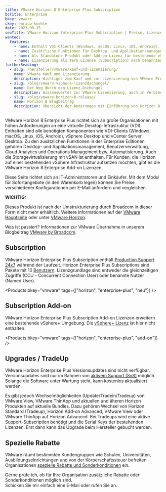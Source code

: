 ```yaml
---
title: VMware Horizon 8 Enterprise Plus Subscription
bcTitle: Enterprise
bkey: vmware
ckey: enrico-koehle
date: 2023-09-15
seoTitle: VMware Horizon Enterprise Plus Subscription | Preise, Lizenzen, Informationen
wanted:
  features:
    - name: Enthält VDI-Clients (Windows, macOS, Linux, iOS, Android), vSphere Desktop und vCenter Server Desktop
    - name: Zusätzliche Funktionen für Desktop- und Applikationsmanagement, Benutzerverwaltung, Cloud Analytics und Operations Management bzw. Automatisierung
    - name: Als Standalone Produkt oder Add-on Lizenz für bestehende vSphere Umgebungen
    - name: Lizenzierung als Term License (Subscription) nach benannten Benutzern oder gleichzeitigen Zugriffen
furtherReading:
  - slug: /hersteller/vmware/kauf-und-lizenzierung/
    name: VMware Kauf und Lizenzierung
    description: Wichtiges zum Kauf und zur Lizenzierung von VMware Produkten in der Form eines Nachschlagewerks.
  - slug: /blog/vmware-vsphere-lizenzdschungel/
    name: Der Weg durch den Lizenz-Dschungel
    description: Wissenswertes zur VMware Lizenzierung, auch in Verbindung mit Microsoft Windows Servern.
  - slug: /blog/vmware-horizon-8-release/
    name: Horizon 8 Blogbeitrag
    description: Übersicht der Änderungen mit Einführung von Horizon 8.
---
```




<Intro>

VMware Horizon 8 Enterprise Plus richtet sich an große Organisationen mit hohen Anforderungen an eine virtuelle Desktop-Infrastruktur (VDI). Enthalten sind alle benötigten Komponenten wie VDI-Clients (Windows, macOS, Linux, iOS, Android), vSphere Desktop und vCenter Server Desktop.
Zu den zusätzlichen Funktionen in der Enterprise Editionen gehören Desktop- und Applikationsmanagement, Benutzerverwaltung, Cloud Analytics und Operations Management bzw. Automatisierung. Auch die Storagevirtualisierung mit vSAN ist enthalten.
Für Kunden, die Horizon auf einer bestehenden vSphere Infrastruktur aufsetzen möchten, gibt es die VMware Horizon 8 Enterprise Add-on Lizenzen.

Diese Seite richtet sich an IT-Administratoren und Einkäufer. Mit dem Modul für Sofortangebote (in den Warenkorb legen) können Sie Preise verschiedener Konfigurationen per E-Mail anfordern und vergleichen.


</Intro>

<TOC />


<Info type="strong">

**WICHTIG:** <br />

Dieses Produkt ist nach der Umstrukturierung durch Broadcom in dieser Form nicht mehr erhältlich. Weitere Informationen auf der [VMware Hauptseite](/hersteller/vmware/) oder unter [VMware Horizon](/hersteller/vmware/horizon/).

Was ist passiert? Informationen zur VMware Übernahme in unserem Blogbeitrag [VMware by Broadcom](/blog/vmware-by-broadcom/).


</Info>


## Subscription

VMware Horizon Enterprise Plus Subscription enthält [Production Support 24x7](/hersteller/vmware/kauf-und-lizenzierung/#support-and-subscription-services-sns) während der Laufzeit.
Horizon Enterprise Plus Subscriptions sind Pakete mit 10 [Benutzern](/hersteller/vmware/kauf-und-lizenzierung/#lizenzierung-nach-benutzern). Lizenzgrundlage sind entweder die gleichzeitigen Zugriffe (CCU - Concurrent Connection User) oder benannte Nutzer (Named User).


<Products bkey="vmware" tags={["horizon", "enterprise-plus", "neu"]} />


## Subscription Add-on

VMware Horizon Enterprise Plus Subscription Add-on Lizenzen erweitern eine bestehende vSphere+ Umgebung. Die [vSphere+ Lizenz](/hersteller/vmware/vsphere/plus/) ist hier nicht enthalten.

<Products bkey="vmware" tags={["horizon", "enterprise-plus", "add-on"]} />



## Upgrades / TradeUp

VMware Horizon Enterprise Plus Versionsupdates sind nicht verfügbar. Versionsupdates sind nur im Rahmen von [aktivem Support (SnS)](/hersteller/vmware/kauf-und-lizenzierung/#support-and-subscription-services-sns) möglich. Solange die Software unter Wartung steht, kann kostenlos aktualisiert werden.

Es gibt jedoch Wechselmöglichkeiten (Update/Tradein/Tradeup) von VMware View, VMware ThinApp und aktuellen und älteren Horizon Produkten auf aktuelle Bundles. Dazu gehören Wechsel von Horizon Standard (Tradeup), Horizon Add-on Advanced, VMware View oder VMware ThinApp auf Horizon Advanced.
Bei Tradeups wird eine aktive Support-Subscription benötigt und die Serial Keys der bestehenden Lizenzen. Erst dann kann das Upgrade beim Hersteller gebucht werden.


## Spezielle Rabatte

VMware räumt bestimmten Kundengruppen wie Schulen, Universitäten, Ausbildungseinrichtungen und von der Körperschaftssteuer befreiten Organisationen [spezielle Rabatte und Sonderkonditionen](/hersteller/vmware/kauf-und-lizenzierung/#sonderkonditionen) ein.


<GetInTouch theme="light">

Gerne prüfe ich, ob für Ihre Organisation zusätzliche Rabatte oder Sonderkonditionen möglich sind.<br />
Schicken Sie mir einfach eine E-Mail oder rufen Sie an.

</GetInTouch>
